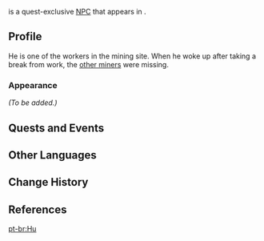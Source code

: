 {{Meta
<!-- Remove this template after adding the missing info -->
|missing_NPC_profile  = yes
}}
{{Character Infobox
|type             = Quest NPC
|image            = NPC Bravo.png
|region           = Liyue
|location         = Liyue
|title            = Miner
|voiceEN          = {{w|SungWon Cho}}<ref>Twitter: [https://twitter.com/ProZD/status/1387568113718235140 EN VA Self Announcement] ([https://web.archive.org/web/20210815132419/https://twitter.com/ProZD/status/1387568113718235140 Archived])</ref>
}}
{{Lang|'''Bravo'''|zh=阿虎|zh_rm=Ā Hǔ}} is a quest-exclusive [[NPC]] that appears in {{Quest|Truth in the Stones}}.
<!--
==Location==
<gallery>
NPC Location Bravo.png|Bravo's location
NPC Location Bravo Context.png|Additional context
</gallery>
-->
==Profile==
He is one of the workers in the mining site. When he woke up after taking a break from work, the [[Missing Miners|other miners]] were missing.

===Appearance===
''(To be added.)''

==Quests and Events==
{{Quests and Events}}

==Other Languages==
{{Other Languages
|default_hidden = 1
|en      = Bravo
|zhs     = 阿虎
|zhs_rm  = Ā Hǔ
|zht     = 阿虎
|zht_rm  = Ā Hǔ
|ja      = 阿虎
|ja_rm   = Ako{{Assumed}}
|ko      = 범이
|ko_rm   = Beom'i
|es      = Hu
|fr      = Hu
|ru      = Браво
|th      = Bravo
|vi      = Bravo
|de      = Hu
|id      = Bravo
|pt      = Hu
|tr      = Bravo
|it      = Hu
}}

==Change History==
{{Change History|1.5}}

==References==
{{Reflist}}

[[pt-br:Hu]]